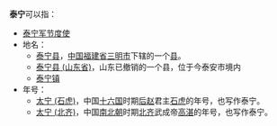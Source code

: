 '''泰宁'''可以指：

*[[泰宁军节度使|泰宁军节度使]]
*地名：
**[[泰宁县|泰宁县]]，[[中国|中国]][[福建省|福建省]][[三明市|三明市]]下辖的一个[[县|县]]。
**[[泰宁县_(山东省)|泰宁县 (山东省)]]，山东已撤销的一个县，位于今泰安市境内
**[[泰宁镇|泰宁镇]]
*年号：
**[[太宁_(石虎)|太宁 (石虎)]]，中国[[十六国|十六国]]时期[[后赵|后赵]]君主[[石虎|石虎]]的年号，也写作泰宁。
**[[太宁_(北齐)|太宁 (北齐)]]，中国[[南北朝|南北朝]]时期[[北齐|北齐]]武成帝[[高湛|高湛]]的年号，也写作泰宁。

{{disambig|Cat=二字亞洲相關消歧義}}